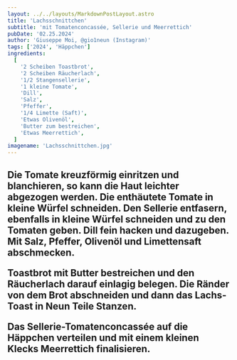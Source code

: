 ```yaml
---
layout: ../../layouts/MarkdownPostLayout.astro
title: 'Lachsschnittchen'
subtitle: 'mit Tomatenconcassée, Sellerie und Meerrettich'
pubDate: '02.25.2024'
author: 'Giuseppe Moi, @gio1neun (Instagram)'
tags: ['2024', 'Häppchen']
ingredients:
  [
    '2 Scheiben Toastbrot',
    '2 Scheiben Räucherlach',
    '1/2 Stangensellerie',
    '1 kleine Tomate',
    'Dill',
    'Salz',
    'Pfeffer',
    '1/4 Limette (Saft)',
    'Etwas Olivenöl',
    'Butter zum bestreichen',
    'Etwas Meerrettich',
  ]
imagename: 'Lachsschnittchen.jpg'
---
```



<H2 text="Zubereitung" />

Die Tomate kreuzförmig einritzen und blanchieren, so kann die Haut leichter abgezogen werden. Die enthäutete Tomate in kleine Würfel schneiden.
Den Sellerie entfasern, ebenfalls in kleine Würfel schneiden und zu den Tomaten geben. Dill fein hacken und dazugeben. Mit Salz, Pfeffer, Olivenöl und Limettensaft abschmecken.

Toastbrot mit Butter bestreichen und den Räucherlach darauf einlagig belegen. Die Ränder von dem Brot abschneiden und dann das Lachs-Toast in Neun Teile Stanzen.

Das Sellerie-Tomatenconcassée auf die Häppchen verteilen und mit einem kleinen Klecks Meerrettich finalisieren.
